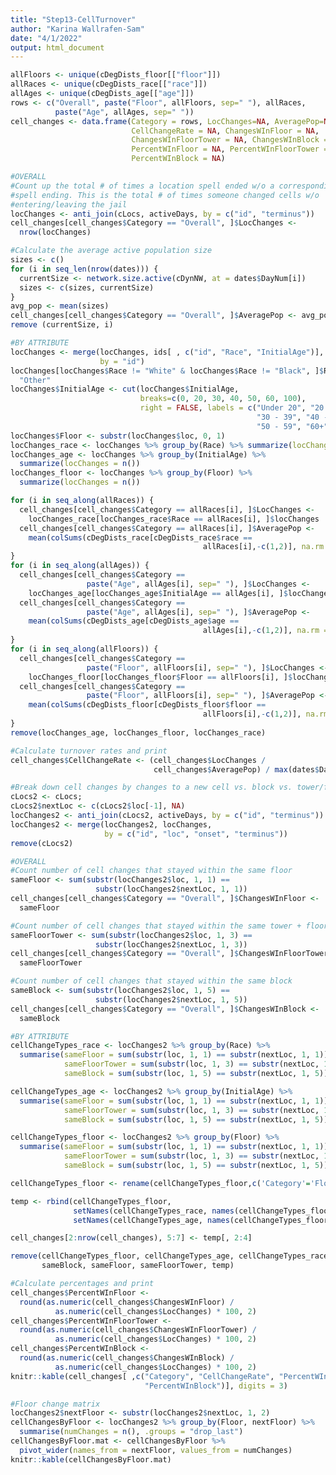 ```yaml
---
title: "Step13-CellTurnover"
author: "Karina Wallrafen-Sam"
date: "4/1/2022"
output: html_document
---
```


```r
allFloors <- unique(cDegDists_floor[["floor"]])           
allRaces <- unique(cDegDists_race[["race"]])
allAges <- unique(cDegDists_age[["age"]])
rows <- c("Overall", paste("Floor", allFloors, sep=" "), allRaces, 
          paste("Age", allAges, sep=" "))
cell_changes <- data.frame(Category = rows, LocChanges=NA, AveragePop=NA, 
                           CellChangeRate = NA, ChangesWInFloor = NA, 
                           ChangesWInFloorTower = NA, ChangesWInBlock = NA,
                           PercentWInFloor = NA, PercentWInFloorTower = NA,
                           PercentWInBlock = NA)

#OVERALL
#Count up the total # of times a location spell ended w/o a corresponding active 
#spell ending. This is the total # of times someone changed cells w/o 
#entering/leaving the jail
locChanges <- anti_join(cLocs, activeDays, by = c("id", "terminus"))
cell_changes[cell_changes$Category == "Overall", ]$LocChanges <- 
  nrow(locChanges)

#Calculate the average active population size
sizes <- c()
for (i in seq_len(nrow(dates))) {
  currentSize <- network.size.active(cDynNW, at = dates$DayNum[i])
  sizes <- c(sizes, currentSize) 
}
avg_pop <- mean(sizes)
cell_changes[cell_changes$Category == "Overall", ]$AveragePop <- avg_pop
remove (currentSize, i)

#BY ATTRIBUTE
locChanges <- merge(locChanges, ids[ , c("id", "Race", "InitialAge")], 
                    by = "id")
locChanges[locChanges$Race != "White" & locChanges$Race != "Black", ]$Race <- 
  "Other"
locChanges$InitialAge <- cut(locChanges$InitialAge, 
                             breaks=c(0, 20, 30, 40, 50, 60, 100), 
                             right = FALSE, labels = c("Under 20", "20 - 29", 
                                                       "30 - 39", "40 - 49", 
                                                       "50 - 59", "60+"))
locChanges$Floor <- substr(locChanges$loc, 0, 1)
locChanges_race <- locChanges %>% group_by(Race) %>% summarize(locChanges = n())
locChanges_age <- locChanges %>% group_by(InitialAge) %>% 
  summarize(locChanges = n())
locChanges_floor <- locChanges %>% group_by(Floor) %>% 
  summarize(locChanges = n())

for (i in seq_along(allRaces)) {
  cell_changes[cell_changes$Category == allRaces[i], ]$LocChanges <-
    locChanges_race[locChanges_race$Race == allRaces[i], ]$locChanges
  cell_changes[cell_changes$Category == allRaces[i], ]$AveragePop <-
    mean(colSums(cDegDists_race[cDegDists_race$race ==
                                           allRaces[i],-c(1,2)], na.rm = TRUE))
}
for (i in seq_along(allAges)) {
  cell_changes[cell_changes$Category ==
                 paste("Age", allAges[i], sep=" "), ]$LocChanges <-
    locChanges_age[locChanges_age$InitialAge == allAges[i], ]$locChanges
  cell_changes[cell_changes$Category ==
                 paste("Age", allAges[i], sep=" "), ]$AveragePop <-
    mean(colSums(cDegDists_age[cDegDists_age$age ==
                                           allAges[i],-c(1,2)], na.rm = TRUE))
}
for (i in seq_along(allFloors)) {
  cell_changes[cell_changes$Category ==
                 paste("Floor", allFloors[i], sep=" "), ]$LocChanges <-
    locChanges_floor[locChanges_floor$Floor == allFloors[i], ]$locChanges
  cell_changes[cell_changes$Category ==
                 paste("Floor", allFloors[i], sep=" "), ]$AveragePop <-
    mean(colSums(cDegDists_floor[cDegDists_floor$floor ==
                                           allFloors[i],-c(1,2)], na.rm = TRUE))
}
remove(locChanges_age, locChanges_floor, locChanges_race)

#Calculate turnover rates and print
cell_changes$CellChangeRate <- (cell_changes$LocChanges / 
                                cell_changes$AveragePop) / max(dates$DayNum) 

#Break down cell changes by changes to a new cell vs. block vs. tower/floor
cLocs2 <- cLocs;
cLocs2$nextLoc <- c(cLocs2$loc[-1], NA)
locChanges2 <- anti_join(cLocs2, activeDays, by = c("id", "terminus"))
locChanges2 <- merge(locChanges2, locChanges, 
                     by = c("id", "loc", "onset", "terminus"))
remove(cLocs2)

#OVERALL
#Count number of cell changes that stayed within the same floor
sameFloor <- sum(substr(locChanges2$loc, 1, 1) == 
                   substr(locChanges2$nextLoc, 1, 1))
cell_changes[cell_changes$Category == "Overall", ]$ChangesWInFloor <- 
  sameFloor

#Count number of cell changes that stayed within the same tower + floor
sameFloorTower <- sum(substr(locChanges2$loc, 1, 3) == 
                   substr(locChanges2$nextLoc, 1, 3))
cell_changes[cell_changes$Category == "Overall", ]$ChangesWInFloorTower <- 
  sameFloorTower

#Count number of cell changes that stayed within the same block
sameBlock <- sum(substr(locChanges2$loc, 1, 5) == 
                   substr(locChanges2$nextLoc, 1, 5))
cell_changes[cell_changes$Category == "Overall", ]$ChangesWInBlock <- 
  sameBlock

#BY ATTRIBUTE
cellChangeTypes_race <- locChanges2 %>% group_by(Race) %>% 
  summarise(sameFloor = sum(substr(loc, 1, 1) == substr(nextLoc, 1, 1)), 
            sameFloorTower = sum(substr(loc, 1, 3) == substr(nextLoc, 1, 3)),
            sameBlock = sum(substr(loc, 1, 5) == substr(nextLoc, 1, 5)))

cellChangeTypes_age <- locChanges2 %>% group_by(InitialAge) %>% 
  summarise(sameFloor = sum(substr(loc, 1, 1) == substr(nextLoc, 1, 1)), 
            sameFloorTower = sum(substr(loc, 1, 3) == substr(nextLoc, 1, 3)),
            sameBlock = sum(substr(loc, 1, 5) == substr(nextLoc, 1, 5)))

cellChangeTypes_floor <- locChanges2 %>% group_by(Floor) %>% 
  summarise(sameFloor = sum(substr(loc, 1, 1) == substr(nextLoc, 1, 1)), 
            sameFloorTower = sum(substr(loc, 1, 3) == substr(nextLoc, 1, 3)),
            sameBlock = sum(substr(loc, 1, 5) == substr(nextLoc, 1, 5)))

cellChangeTypes_floor <- rename(cellChangeTypes_floor,c('Category'='Floor'))

temp <- rbind(cellChangeTypes_floor, 
              setNames(cellChangeTypes_race, names(cellChangeTypes_floor)), 
              setNames(cellChangeTypes_age, names(cellChangeTypes_floor)))

cell_changes[2:nrow(cell_changes), 5:7] <- temp[, 2:4]

remove(cellChangeTypes_floor, cellChangeTypes_age, cellChangeTypes_race, 
       sameBlock, sameFloor, sameFloorTower, temp)

#Calculate percentages and print
cell_changes$PercentWInFloor <- 
  round(as.numeric(cell_changes$ChangesWInFloor) / 
          as.numeric(cell_changes$LocChanges) * 100, 2)
cell_changes$PercentWInFloorTower <- 
  round(as.numeric(cell_changes$ChangesWInFloorTower) / 
          as.numeric(cell_changes$LocChanges) * 100, 2)
cell_changes$PercentWInBlock <- 
  round(as.numeric(cell_changes$ChangesWInBlock) / 
          as.numeric(cell_changes$LocChanges) * 100, 2)
knitr::kable(cell_changes[ ,c("Category", "CellChangeRate", "PercentWInFloor", 
                              "PercentWInBlock")], digits = 3)

#Floor change matrix
locChanges2$nextFloor <- substr(locChanges2$nextLoc, 1, 2)
cellChangesByFloor <- locChanges2 %>% group_by(Floor, nextFloor) %>% 
  summarise(numChanges = n(), .groups = "drop_last")
cellChangesByFloor.mat <- cellChangesByFloor %>% 
  pivot_wider(names_from = nextFloor, values_from = numChanges)
knitr::kable(cellChangesByFloor.mat)
```
